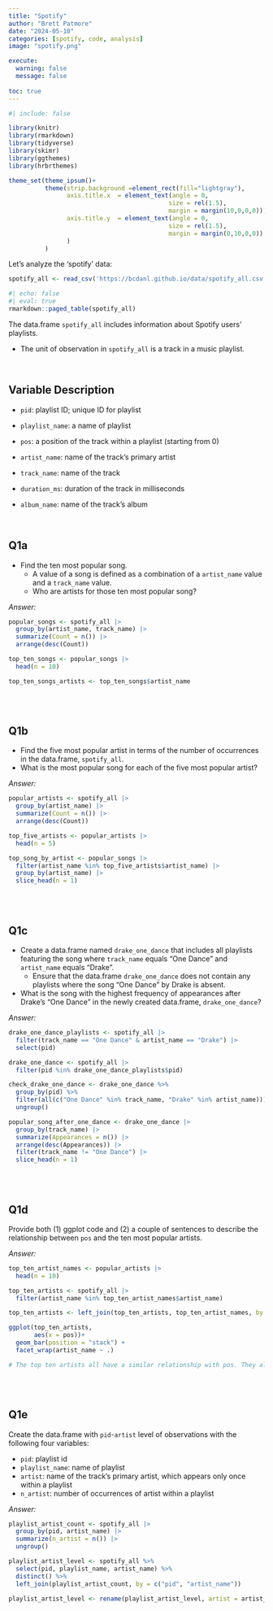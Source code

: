 ```yaml
---
title: "Spotify"
author: "Brett Patmore"
date: "2024-05-10"
categories: [spotify, code, analysis]
image: "spotify.png"

execute: 
  warning: false
  message: false
  
toc: true
---
```

```r
#| include: false

library(knitr)
library(rmarkdown)
library(tidyverse)
library(skimr)
library(ggthemes)
library(hrbrthemes)

theme_set(theme_ipsum()+
          theme(strip.background =element_rect(fill="lightgray"),
                axis.title.x  = element_text(angle = 0,
                                            size = rel(1.5),
                                            margin = margin(10,0,0,0)),
                axis.title.y  = element_text(angle = 0,
                                            size = rel(1.5),
                                            margin = margin(0,10,0,0))
                )
          )
```

Let's analyze the 'spotify' data:

```r
spotify_all <- read_csv('https://bcdanl.github.io/data/spotify_all.csv')
```


```r
#| echo: false
#| eval: true
rmarkdown::paged_table(spotify_all)
```



The data.frame `spotify_all` includes information about Spotify users' playlists.

  - The unit of observation in `spotify_all` is a track in a music playlist.

<br>

## Variable Description

- `pid`: playlist ID; unique ID for playlist
  
- `playlist_name`: a name of playlist
  
- `pos`: a position of the track within a playlist (starting from 0)
  
- `artist_name`: name of the track's primary artist
  
- `track_name`: name of the track
  
- `duration_ms`: duration of the track in milliseconds
  
- `album_name`: name of the track's album

<br>

## Q1a

- Find the ten most popular song.
  - A value of a song is defined as a combination of a `artist_name` value and a `track_name` value. 
  - Who are artists for those ten most popular song?

*Answer:*
```r
popular_songs <- spotify_all |> 
  group_by(artist_name, track_name) |> 
  summarize(Count = n()) |> 
  arrange(desc(Count))

top_ten_songs <- popular_songs |> 
  head(n = 10)

top_ten_songs_artists <- top_ten_songs$artist_name
```


<br><br>

## Q1b

-   Find the five most popular artist in terms of the number of occurrences in the data.frame, `spotify_all`.
-   What is the most popular song for each of the five most popular artist?


*Answer:*
```r
popular_artists <- spotify_all |> 
  group_by(artist_name) |> 
  summarize(Count = n()) |> 
  arrange(desc(Count))

top_five_artists <- popular_artists |> 
  head(n = 5)

top_song_by_artist <- popular_songs |> 
  filter(artist_name %in% top_five_artists$artist_name) |> 
  group_by(artist_name) |> 
  slice_head(n = 1)
```


<br><br>


## Q1c
- Create a data.frame named `drake_one_dance` that includes all playlists featuring the song where `track_name` equals "One Dance" and `artist_name` equals "Drake".
  - Ensure that the data.frame `drake_one_dance` does not contain any playlists where the song "One Dance" by Drake is absent.

- What is the song with the highest frequency of appearances after Drake’s “One Dance” in the newly created data.frame, `drake_one_dance`?

*Answer:*
```r
drake_one_dance_playlists <- spotify_all |> 
  filter(track_name == "One Dance" & artist_name == "Drake") |> 
  select(pid)

drake_one_dance <- spotify_all |> 
  filter(pid %in% drake_one_dance_playlists$pid)

check_drake_one_dance <- drake_one_dance %>%
  group_by(pid) %>%
  filter(all(c("One Dance" %in% track_name, "Drake" %in% artist_name))) %>%
  ungroup()
```

```r
popular_song_after_one_dance <- drake_one_dance |> 
  group_by(track_name) |> 
  summarize(Appearances = n()) |> 
  arrange(desc(Appearances)) |> 
  filter(track_name != "One Dance") |> 
  slice_head(n = 1)
```

<br><br>


## Q1d

Provide both (1) ggplot code and (2) a couple of sentences to describe the relationship between `pos` and the ten most popular artists.


*Answer:*
```r
top_ten_artist_names <- popular_artists |> 
  head(n = 10)

top_ten_artists <- spotify_all |> 
  filter(artist_name %in% top_ten_artist_names$artist_name)

top_ten_artists <- left_join(top_ten_artists, top_ten_artist_names, by = "artist_name")

ggplot(top_ten_artists,
       aes(x = pos))+
  geom_bar(position = "stack") +
  facet_wrap(artist_name ~ .)

# The top ten artists all have a similar relationship with pos. They all have a higher frequency of when pos is at 0 and close to 0 and decrease in frequency as pos increases. Since these are the top ten artists, it makes sense that their songs would be at the beginning of playlists more often than at the end. 
```

<br><br>

## Q1e
Create the data.frame with `pid`-`artist` level of observations with the following four variables:

-   `pid`: playlist id
-   `playlist_name`: name of playlist
-   `artist`: name of the track's primary artist, which appears only once within a playlist
-   `n_artist`: number of occurrences of artist within a playlist


*Answer:*
```r
playlist_artist_count <- spotify_all |> 
  group_by(pid, artist_name) |> 
  summarize(n_artist = n()) |> 
  ungroup()

playlist_artist_level <- spotify_all %>%
  select(pid, playlist_name, artist_name) %>%
  distinct() %>%
  left_join(playlist_artist_count, by = c("pid", "artist_name"))

playlist_artist_level <- rename(playlist_artist_level, artist = artist_name)
```
